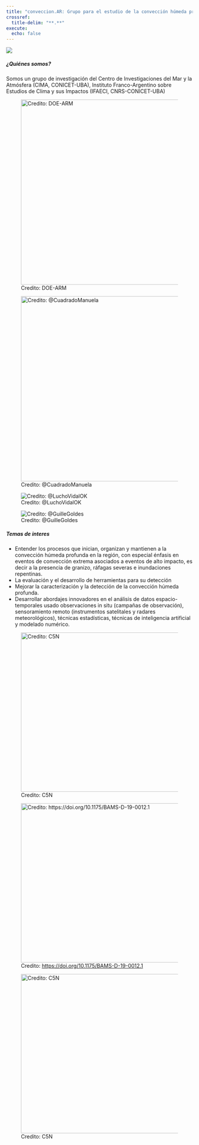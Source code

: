 ```yaml
---
title: "conveccion.AR: Grupo para el estudio de la convección húmeda profunda y sus impactos"
crossref:
  title-delim: "**.**"
execute:
  echo: false  
---
```

![](images/celda.jpeg)

<h5>¿Quiénes somos?</h5>

Somos un grupo de investigación del Centro de Investigaciones del Mar y la Atmósfera (CIMA, CONICET-UBA), Instituto Franco-Argentino sobre Estudios de Clima y sus Impactos (IFAECI, CNRS-CONICET-UBA)

::: {layout-nrow=2}

![Credito: DOE-ARM](images/CACTI_lightning.jpg){height=500}

![Credito: @CuadradoManuela](images/CuadradoManuela_celda.jpeg){height=500}

![Credito: @LuchoVidalOK](images/lucho_pilus.jpeg)

![Credito: @GuilleGoldes](images/DOE_relampago.jpeg)

:::


<h5>Temas de interes</h5>

* Entender los procesos que inician, organizan y mantienen a la convección húmeda profunda en la región, con especial énfasis en eventos de convección extrema asociados a eventos de alto impacto, es decir a la presencia de granizo, ráfagas severas e inundaciones repentinas. 
* La evaluación y el desarrollo de herramientas para su detección 
* Mejorar la caracterización y la detección de la convección húmeda profunda. 
* Desarrollar abordajes innovadores en el análisis de datos espacio-temporales usado observaciones in situ (campañas de observación), sensoramiento remoto (instrumentos satelitales y radares meteorológicos), técnicas estadísticas, técnicas de inteligencia artificial y modelado numérico.

::: {layout-nrow=1}

![Credito: C5N](images/granizo.png){width=430}

![Credito: [https://doi.org/10.1175/BAMS-D-19-0012.1](https://doi.org/10.1175/BAMS-D-19-0012.1)](images/foto_BAMS.jpg){width=430}

![Credito: C5N](images/granizo2.png){width=430}

:::

